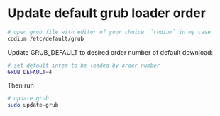 # Update default grub loader order

```sh
# open grub file with editor of your choice. `codium` in my case
codium /etc/default/grub
```

Update GRUB_DEFAULT to desired order number of default download:
```sh
# set default intem to be loaded by order number
GRUB_DEFAULT=4
```

Then run 
```sh
# update grub
sudo update-grub
```